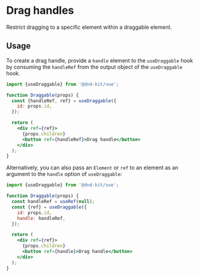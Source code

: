 

# Drag handles

Restrict dragging to a specific element within a draggable element.

<Preview id="modifier-hero" hero of={DragHandle} />

## Usage

To create a drag handle, provide a `handle` element to the `useDraggable` hook by consuming the `handleRef` from the output object of the `useDraggable` hook.

```jsx
import {useDraggable} from '@dnd-kit/vue';

function Draggable(props) {
  const {handleRef, ref} = useDraggable({
    id: props.id,
  });

  return (
    <div ref={ref}>
      {props.children}
      <button ref={handleRef}>Drag handle</button>
    </div>
  );
}
```

Alternatively, you can also pass an `Element` or `ref` to an element as an argument to the `handle` option of `useDraggable`:

```jsx
import {useDraggable} from '@dnd-kit/vue';

function Draggable(props) {
  const handleRef = useRef(null);
  const {ref} = useDraggable({
    id: props.id,
    handle: handleRef,
  });

  return (
    <div ref={ref}>
      {props.children}
      <button ref={handle}>Drag handle</button>
    </div>
  );
}
```
